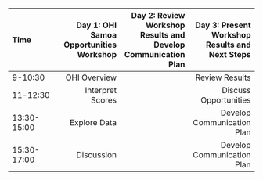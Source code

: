 |Time       |      Day 1: OHI Samoa Opportunities Workshop|      Day 2: Review Workshop Results and Develop Communication Plan|      Day 3: Present Workshop Results and Next Steps|
|:----------|----------:|----------:|----------:|
|9-10:30 | OHI Overview  |   |  Review Results
|11-12:30 | Interpret Scores |   |  Discuss Opportunities
|13:30-15:00 | Explore Data  |   |  Develop Communication Plan
|15:30-17:00 | Discussion |   |  Develop Communication Plan

<!---
|9-10:30    |  Welcome and goals of the workshop (CRESCYNT); [Motivation for data science and coral reefs](http://ohi-science.org/data-science-training/overview.html) (NCEAS - JL) |   [Data wrangling: `dplyr`](http://ohi-science.org/data-science-training/dplyr.html#dplyr) (NCEAS - JB) | Kaneohe Bay Workathon (all day) | Kaneohe Bay Workathon (all day)  | 
|break      |  | | | |
|11-12:30   | [R, RStudio & RMarkdown](http://ohi-science.org/data-science-training/rstudio.html#rstudio) (NCEAS - JL) |   [Data wrangling: `tidyr`](http://ohi-science.org/data-science-training/tidyr) (NCEAS - JB) |  | |
|lunch      |  || | |
|13:30-15:00 |  [GitHub](http://ohi-science.org/data-science-training/github.html) (NCEAS - JL) |  [Collaborating with GitHub](http://ohi-science.org/data-science-training/collaborating.html) (NCEAS - JL) | Imagery/ interpolation breakout group (CRESCYNT) | Group Discussion/ Wrapup |
|break      |  |  | | |
|15:30-17:00 | [Visualization (ggplot2)](http://ohi-science.org/data-science-training/ggplot2) (NCEAS - JC) |   [Data integration: tidy coral example](https://nceas.github.io/crescynt-training/tidy_coral) (NCEAS - JC)  | Imagery/ interpolation breakout group (CRESCYNT)  | Group Discussion/ Wrapup |
--->
